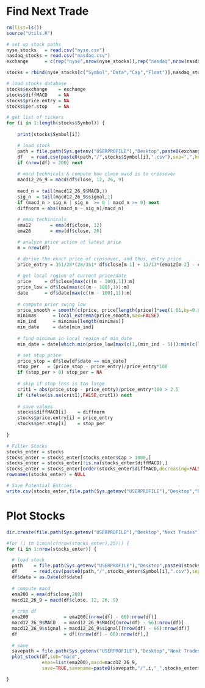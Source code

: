 
# Find Next Trade
```r
rm(list=ls())
source("Utils.R")

# set up stock paths
nyse_stocks   = read.csv("nyse.csv")
nasdaq_stocks = read.csv("nasdaq.csv")
exchange      = c(rep("nyse",nrow(nyse_stocks)),rep("nasdaq",nrow(nasdaq_stocks)))

stocks = rbind(nyse_stocks[c("Symbol","Data","Cap","Float")],nasdaq_stocks[c("Symbol","Data","Cap","Float")])

# load stocks database
stocks$exchange    = exchange
stocks$diffMACD    = NA
stocks$price.entry = NA
stocks$per.stop    = NA

# get list of tickers
for (i in 1:length(stocks$Symbol)) {
  
    print(stocks$Symbol[i])

    # load stock
    path = file.path(Sys.getenv("USERPROFILE"),"Desktop",paste0(exchange[i]," stocks"))
    df   = read.csv(paste0(path,"/",stocks$Symbol[i],".csv"),sep=",",header=TRUE,stringsAsFactors=FALSE)
    if (nrow(df) < 200) next
    
    # macd technicals & compute how close macd is to crossover
    macd12_26_9 = macd(df$close, 12, 26, 9)
  
    macd_n = tail(macd12_26_9$MACD,1)
    sig_n  = tail(macd12_26_9$signal,1)
    if (macd_n > sig_n | sig_n  >= 0 | macd_n >= 0) next
    diffnorm = abs((macd_n - sig_n)/macd_n)
    
    # emas techinicals
    ema12       = ema(df$close, 12)
    ema26       = ema(df$close, 26)

    # analyze price action at latest price
    m = nrow(df)

    # derive the exact price of crossover, and thus, entry price
    price_entry = 351/28*(28/351* df$close[m-1] + 11/13*(ema12[m-2] - ema12[m-1]) + 25/27*(ema26[m-1] - ema26[m-2]))
    
    # get local region of current price/date
    price     = df$close[max(c((m - 100),1)):m]
    price_low = df$low[max(c((m - 100),1)):m]
    date      = df$date[max(c((m - 100),1)):m]
    
    # compute prior swing low
    price_smooth = smooth(c(price, price[length(price)]*seq(1.01,by=0.01,length=50)),0.1)[1:length(price)]
    minimas      = local_extrema(price_smooth,max=FALSE)
    min_ind      = minimas[length(minimas)]
    min_date     = date[min_ind]
    
    # find minimum in local region of min_date
    min_date = date[which.min(price_low[max(c(1,(min_ind - 5))):min(c(length(price_low),(min_ind + 5)))]) + min_ind - 6]

    # set stop price
    price_stop = df$low[df$date == min_date]
    stop_per   = (price_stop - price_entry)/price_entry*100
    if (stop_per > 0) stop_per = NA
    
    # skip if stop loss is too large 
    crit1 = abs(price_stop - price_entry)/price_entry*100 > 2.5
    if (ifelse(is.na(crit1),FALSE,crit1)) next
    
    # save values
    stocks$diffMACD[i]    = diffnorm
    stocks$price.entry[i] = price_entry
    stocks$per.stop[i]    = stop_per
    
}

# Filter Stocks
stocks_enter = stocks
stocks_enter = stocks_enter[stocks_enter$Cap > 1000,]
stocks_enter = stocks_enter[!is.na(stocks_enter$diffMACD),]
stocks_enter = stocks_enter[order(stocks_enter$diffMACD,decreasing=FALSE),]
rownames(stocks_enter) = NULL

# Save Potential Entries
write.csv(stocks_enter,file.path(Sys.getenv("USERPROFILE"),"Desktop","Next Trades.csv"),row.names=FALSE)
```

# Plot Stocks
```r
dir.create(file.path(Sys.getenv("USERPROFILE"),"Desktop","Next Trades"))

#for (i in 1:min(c(nrow(stocks_enter),25))) {
for (i in 1:nrow(stocks_enter)) {

  # load stock
  path    = file.path(Sys.getenv("USERPROFILE"),"Desktop",paste0(stocks_enter$exchange[i]," stocks"))
  df      = read.csv(paste0(path,"/",stocks_enter$Symbol[i],".csv"),sep=",",header=TRUE,stringsAsFactors=FALSE)
  df$date = as.Date(df$date)
    
  # compute macd
  ema200 = ema(df$close,200)
  macd12_26_9 = macd(df$close, 12, 26, 9)
  
  # crop df
  ema200             = ema200[(nrow(df) - 66):nrow(df)]
  macd12_26_9$MACD   = macd12_26_9$MACD[(nrow(df) - 66):nrow(df)]
  macd12_26_9$signal = macd12_26_9$signal[(nrow(df) - 66):nrow(df)]
  df                 = df[(nrow(df) - 66):nrow(df),]
  
  # save
  savepath = file.path(Sys.getenv("USERPROFILE"),"Desktop","Next Trades")
  plot_stock(df,sub="macd",
             emas=list(ema200),macd=macd12_26_9,
             save=TRUE,savename=paste0(savepath,"/",i,"_",stocks_enter$exchange[i],"-",stocks_enter$Symbol[i]))

}
```
